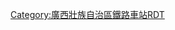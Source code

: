 {{Routemap
| title = 北海站
| inline = <includeonly>yes</includeonly>
| map = 
\\\CONTg\CONTg\\\\\\\\\\\\\\\~~ ~~ ~~ ~~[[钦北铁路]]往[[钦州站|钦州]]
\\\STRg\STRf\\\\\\\\\\\\\\\~~ ~~ ~~ ~~[[钦北高速铁路|钦北高铁]]往[[钦州北站|钦州北]]
\\\ABZg2\STR+c3\\\\\\\\\\\\\\\
\\\STR+c1\ABZg+4\\\\\\\\\\\\\\\
\\\STR\STR\\\\\\\\\\\\\\\
\\\STR+c2\ABZg3\\\\\\\\\\\\\\\
\\\ABZg+1\STR+c4\\\\\\\\\\\\\\\
\\\STR\STR\\\\\\\\\\\\\\\
\\\STR\ABZg2\STRc3\\\\\\\\\\\\\\
\\\STR\STR+c1\STR2+4\STRc3\\\\\\\\\\\\\
\\\STR\ABZg2\STRc13\ABZ4+2l\STR2+r!~STRc3\STRc3\\\\\\\\\\\
\\ENDEa\ABZg2\STR!~STRc13\STR2+4\STRc13\STR2+4+c1\STR2+4!~STRc3\STRc3\\\\\\\\\\
\\STR+c2\ABZg3!~STRc1\ABZg+4\STRc1\ABZ4+2l\STR2+r!~STRc13\STR2+4+c13\STR2+4!~STRc3\STRc3\\\\\\\\\
\\ABZg+1\STR+c4\ABZg2\STRc3\STRc1\STR2+4+c1\STR2+4+c13\STR2+4+c13\STR2+4!~STRc3\STRc3\\\\\\ENDEa\ENDEa\
\\STR\STR\STR+c1\ABZ4+2f\STRc3\STRc1\STR+4+c1\STR2+4+c1\STR2+4+c13\STR2+4!~STRc3\STRc3\\\ENDEa\ENDEa\STR\STR\
\\STR\STR\STR\STR+c1\STR2+4\STRc3\STR\STRc1\STR+4+c1\STR+4+c1\STR2+4\STRc3\\STR\STR\STR\STR\
\\STR\STR\STR\STR\STRc1\STR+4\STR\\STR\STR\STRc1\STR+4\\STR\STR\STR\STR\
\BS\STR+BSr\STR\STR\STR+BSl\BS\STR+BSr\STR+BSl\BS\STR+BSr\STR\\STR\\STR\STR\STR\STR\
\BS\STR+BSr\STR\STR\STR+BSl\BS\STR+BSr\STR+BSl\BS\STR+BSr\STR\\STR\\STR\STR\STR\STR\
\BS\STR+BSr\STR\STR\STR+BSl\BS\STR+BSr\STR+BSl\BS\STR+BSr\STR\\STR\\STR\STR\STR\STR\
\BS\STR+BSr\STR\STR\STR+BSl\BS\STR+BSr\STR+BSl\BS\STR+BSr\STR\\STR\\STR\STR\STR\STR\ENDEa
\BS\STR+BSr\STR\STR\STR+BSl\BS\STR+BSr\STR+BSl\BS\STR+BSr\STR\\STR\\STR\STR\STR\STR\STR
\BS\STR+BSr\STR\STR\STR+BSl\BS\STR+BSr\STR+BSl\BS\STR+BSr\STR\\STR\\STR\STR\STR\STR\STR
\BS\STR+BSr\STR\STR\STR+BSl\BS\STR+BSr\STR+BSl\BS\STR+BSr\STR\\STR\\STR+c2\STR3+c2\STR3+c2\STR3+c2\STR3
\BS\STR+BSr\STR\STR\STR+BSl\BS\STR+BSr\STR+BSl\BS\STR+BSr\STR\\STR\STRc2\ABZ3+1g!~STRc2\STR3+1+c24\STR3+1+c24\STR3+1+c4\STRc4
\BS\STR+BSr\STR\STR\STR+BSl\BS\STR+BSr\STR+BSl\BS\STR+BSr\STR\\STR\STR+1!~STRc2\STR3+1+c24\STR3+1+c24\STR3+1+c4\STRc4\
\BS\STR+BSr\STR\STR\STR+BSl\BS\STR+BSr\STR+BSl\BS\STR+BSr\STR\\STR\ABZg+1!~STRc2\ABZ3+1l!~STRc4\STRr+1!~STRc4\STRc4\\
\BS\STR+BSr\STR\STR\STR+BSl\BS\STR+BSr\STR+BSl\BS\STR+BSr\STR\STRc2\STR3+c2\ABZ3+1g\STRc4\\\\
\\STR\STR\STR\STR\STRc2\STR3+c2\STR3\STRc2\STR3+c2\STR3+c2\STR3+1+c2\STR3+1+c4\STRc4\\\\\
\\STR\STR\STR\STR+c2\ABZ3+1l\STRr+1!~STRc4\STRc24\STR3+1+c2\STR3+1+c24\ABZ3+1l!~STRc4\STRr+1!~STRc4\STRc4\\\\\\
\\ABZg2\ABZg3\STR+c2\ABZ3+1g\STRc4\STRc2\ABZ3+1l\STRr+1!~STRc24\STR3+1+c4\STRc4\\\\\\\\
\\ABZg+1\ABZg+4\ABZg+1\STRc4\STRc2\ABZ3+1l\STRq!~STRc4\STRr+1\STRc24\ENDE3!~STRc2\ENDE3\\\\\\\
ENDEa\\STR\STR\STR\STRc2\STR3+1\STRc4\\STRc2\STR3+1+c2\STR3+1+c4\STRc4\\\\\\\
STR\STRc2\ABZg3\STR+c2\ABZg3!~STRc2\STR3+1\STRc4\\\STR+1!~STRc2\STR3+1+c4\STRc4\\\\\\\\
STR\STR+1\STR+c4\ABZg+1\ABZg+1!~STRc4\STRc4\\\STRc2\ABZ3+1g\STRc4\\\\\\\\\
STR+c2\ABZg3\STR\STR\STR\\\STRc2\ABZ3+1l\STRq!~STRc4\STRq\STRq\ENDEeq\\\\\\\
ABZg+1\STR+c4\STR\ABZg2\ABZg3\\STRc2\STR3+1\STRc4\\\\\\\\\\\
STR\STR\STR\ABZg+1\ABZg+4\STRc2\ABZ3+1l\STRq!~STRc4\STRq\STRq\STRq\STRq\ENDEeq\\\\\\\
ABZg2\STR+c3\STR\STR\STR+c2\STR3+1\STRc4\\\\\\\\\\\\\
STR+c1\ABZg+4!~STRc2\STR3\STR\ABZg+1\STRc4\\\\\\\\\\\\\\
STR\ABZg+1\STRc4\STR\STR\\\\\\\\\\\\\\\
STR\STR!~lDRH\\STR+c2\ABZg3\\\\\\\\\\\\\\\
ENDEe\ENDEe\\ABZg+1\STR+c4\\\\\\\\\\\\\\\
\\\STR\exLSTR!~ENDEe\\\\\\\\\\\\\\\
\\\BUE\exLSTR\\\\\\\\\\\\\\\
\\\CONTf\exLCONTf\\\\\\\\\\\\\\\~~ ~~ ~~ ~~往[[港区站|港区]]
|bottom={{navbar|北海站RDT}}
}}<noinclude>

{{Rdt intro|[[北海站 (廣西)]]}}

[[Category:廣西壯族自治區鐵路車站RDT]]

</noinclude>